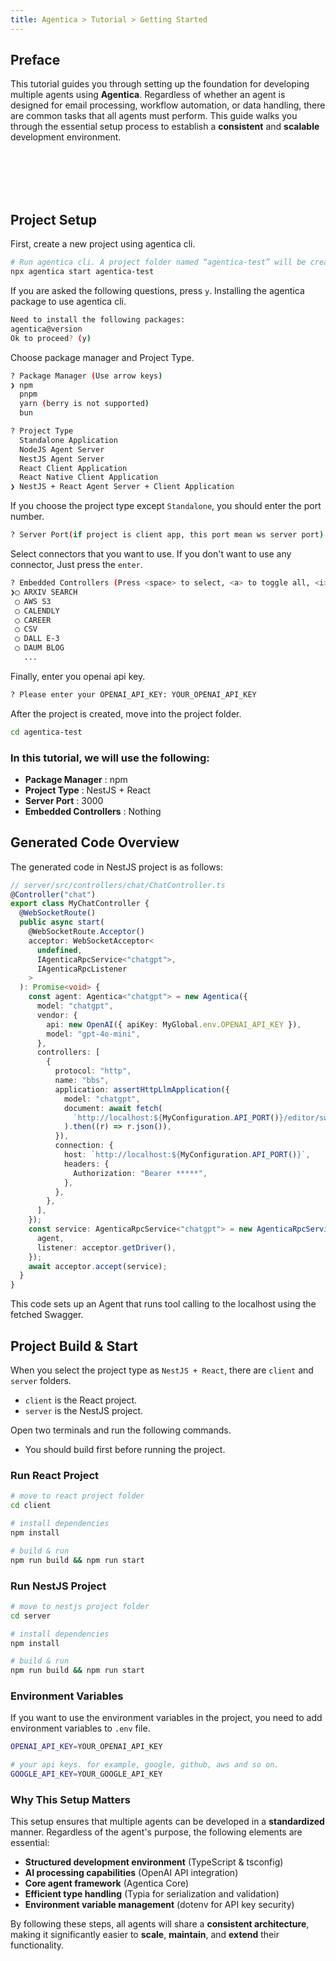 ```yaml
---
title: Agentica > Tutorial > Getting Started
---
```



## Preface

This tutorial guides you through setting up the foundation for developing multiple agents using **Agentica**. Regardless of whether an agent is designed for email processing, workflow automation, or data handling, there are common tasks that all agents must perform. This guide walks you through the essential setup process to establish a **consistent** and **scalable** development environment.

<br />
<br />
<YoutubeRenderer src="https://www.youtube.com/embed/UR4JIpQc7rw"/>
<br />
<br />

## Project Setup

First, create a new project using agentica cli.

```bash
# Run agentica cli. A project folder named “agentica-test” will be created.
npx agentica start agentica-test
```

If you are asked the following questions, press `y`. Installing the agentica package to use agentica cli.

```bash
Need to install the following packages:
agentica@version
Ok to proceed? (y)
```

Choose package manager and Project Type.

```bash
? Package Manager (Use arrow keys)
❯ npm
  pnpm
  yarn (berry is not supported)
  bun

? Project Type
  Standalone Application
  NodeJS Agent Server
  NestJS Agent Server
  React Client Application
  React Native Client Application
❯ NestJS + React Agent Server + Client Application
```

If you choose the project type except `Standalone`, you should enter the port number.

```bash
? Server Port(if project is client app, this port mean ws server port): (3000)
```

Select connectors that you want to use. If you don't want to use any connector, Just press the `enter`.

```bash
? Embedded Controllers (Press <space> to select, <a> to toggle all, <i> to invert selection, and <enter> to proceed)
❯◯ ARXIV SEARCH
 ◯ AWS S3
 ◯ CALENDLY
 ◯ CAREER
 ◯ CSV
 ◯ DALL E-3
 ◯ DAUM BLOG
   ...
```

Finally, enter you openai api key.

```bash
? Please enter your OPENAI_API_KEY: YOUR_OPENAI_API_KEY
```

After the project is created, move into the project folder.

```bash
cd agentica-test
```

### In this tutorial, we will use the following:

- **Package Manager** : npm
- **Project Type** : NestJS + React
- **Server Port** : 3000
- **Embedded Controllers** : Nothing

## Generated Code Overview

The generated code in NestJS project is as follows:

```ts
// server/src/controllers/chat/ChatController.ts
@Controller("chat")
export class MyChatController {
  @WebSocketRoute()
  public async start(
    @WebSocketRoute.Acceptor()
    acceptor: WebSocketAcceptor<
      undefined,
      IAgenticaRpcService<"chatgpt">,
      IAgenticaRpcListener
    >
  ): Promise<void> {
    const agent: Agentica<"chatgpt"> = new Agentica({
      model: "chatgpt",
      vendor: {
        api: new OpenAI({ apiKey: MyGlobal.env.OPENAI_API_KEY }),
        model: "gpt-4o-mini",
      },
      controllers: [
        {
          protocol: "http",
          name: "bbs",
          application: assertHttpLlmApplication({
            model: "chatgpt",
            document: await fetch(
              `http://localhost:${MyConfiguration.API_PORT()}/editor/swagger.json`
            ).then((r) => r.json()),
          }),
          connection: {
            host: `http://localhost:${MyConfiguration.API_PORT()}`,
            headers: {
              Authorization: "Bearer *****",
            },
          },
        },
      ],
    });
    const service: AgenticaRpcService<"chatgpt"> = new AgenticaRpcService({
      agent,
      listener: acceptor.getDriver(),
    });
    await acceptor.accept(service);
  }
}
```

This code sets up an Agent that runs tool calling to the localhost using the fetched Swagger.

## Project Build & Start

When you select the project type as `NestJS + React`, there are `client` and `server` folders.

- `client` is the React project.
- `server` is the NestJS project.

Open two terminals and run the following commands.

- You should build first before running the project.

### Run React Project

```bash
# move to react project folder
cd client

# install dependencies
npm install

# build & run
npm run build && npm run start
```

### Run NestJS Project

```bash
# move to nestjs project folder
cd server

# install dependencies
npm install

# build & run
npm run build && npm run start
```

### Environment Variables

If you want to use the environment variables in the project, you need to add environment variables to `.env` file.

```bash
OPENAI_API_KEY=YOUR_OPENAI_API_KEY

# your api keys. for example, google, github, aws and so on.
GOOGLE_API_KEY=YOUR_GOOGLE_API_KEY
```

### Why This Setup Matters

This setup ensures that multiple agents can be developed in a **standardized** manner. Regardless of the agent's purpose, the following elements are essential:

- **Structured development environment** (TypeScript & tsconfig)
- **AI processing capabilities** (OpenAI API integration)
- **Core agent framework** (Agentica Core)
- **Efficient type handling** (Typia for serialization and validation)
- **Environment variable management** (dotenv for API key security)

By following these steps, all agents will share a **consistent architecture**, making it significantly easier to **scale**, **maintain**, and **extend** their functionality.
